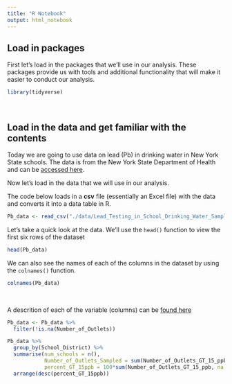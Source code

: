 ```yaml
---
title: "R Notebook"
output: html_notebook
---
```


## Load in packages 
First let's load in the packages that we'll use in our analysis.  These packages provide us with tools and additional functionality that will make it easier to conduct our analysis.
```r
library(tidyverse)
```

<br/>



## Load in the data and get familiar with the contents
Today we are going to use data on lead (Pb) in drinking water in New York State schools.  The data is from the New York State Department of Health and can be [accessed here](https://health.data.ny.gov/Health/Lead-Testing-in-School-Drinking-Water-Sampling-and/rkyy-fsv9).  

Now let's load in the data that we will use in our analysis.  

The code below loads in a **csv** file (essentially an Excel file) with the data and converts it into a data table in R.  
```r
Pb_data <- read_csv("./data/Lead_Testing_in_School_Drinking_Water_Sampling_hackathon.csv")
```


Let's take a quick look at the data.  We'll use the `head()` function to view the first six rows of the dataset 
```r
head(Pb_data)
```

We can also see the names of each of the columns in the dataset by using the `colnames()` function.
```r
colnames(Pb_data)
```

<br/>

A descrition of each of the variable (columns) can be [found here](https://health.data.ny.gov/api/views/rkyy-fsv9/files/66d38bbd-d17b-40ac-b09f-e18fd3b79aff?download=true&filename=NYSDOH_School%20Lead_Recent_Data%20Dictionary.pdf)

```r
Pb_data <- Pb_data %>% 
  filter(!is.na(Number_of_Outlets))
```




```r
Pb_data %>% 
  group_by(School_District) %>% 
  summarise(num_schools = n(),
            Number_of_Outlets_Sampled = sum(Number_of_Outlets_GT_15_ppb + Number_of_Outlets_LT_15_ppb, na.rm = T),
            percent_GT_15ppb = 100*sum(Number_of_Outlets_GT_15_ppb, na.rm = T)/sum(Number_of_Outlets_GT_15_ppb + Number_of_Outlets_LT_15_ppb, na.rm = T)) %>% 
  arrange(desc(percent_GT_15ppb))
```


